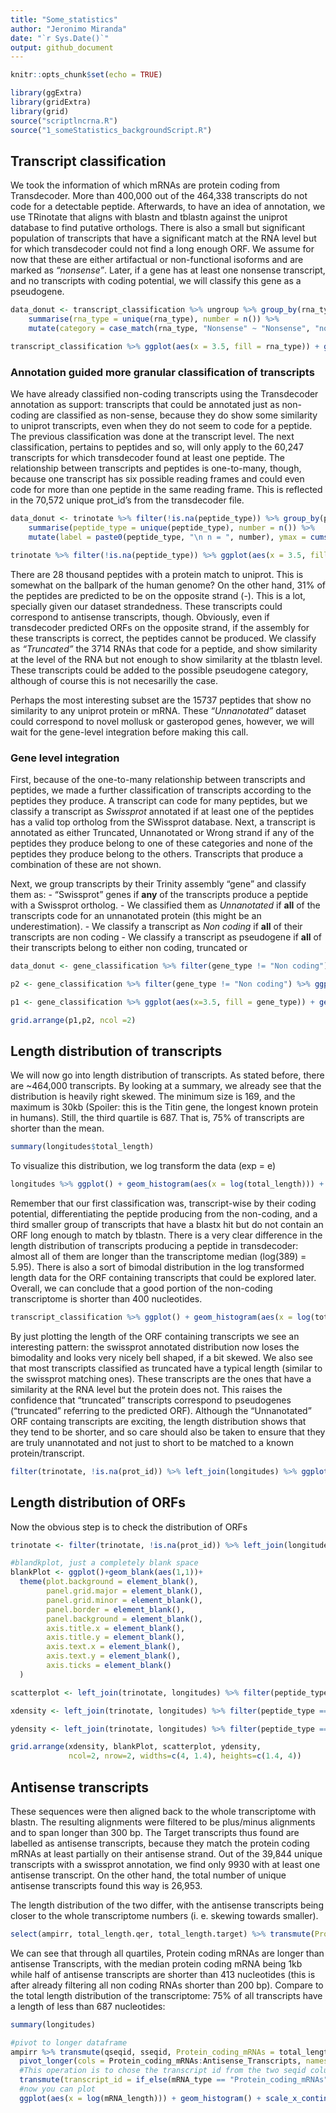```yaml
---
title: "Some_statistics"
author: "Jeronimo Miranda"
date: "`r Sys.Date()`"
output: github_document
---
```


```r
knitr::opts_chunk$set(echo = TRUE)
```

```r
library(ggExtra)
library(gridExtra)
library(grid)
source("scriptlncrna.R")
source("1_someStatistics_backgroundScript.R")
```

## Transcript classification
We took the information of which mRNAs are protein coding from Transdecoder. More than 400,000 out of the 464,338 transcripts do not code for a detectable peptide. Afterwards, to have an idea of annotation, we use TRinotate that aligns with blastn and tblastn against the uniprot database to find putative orthologs. There is also a small but significant population of transcripts that have a significant match at the RNA level but for which transdecoder could not find a long enough ORF. We assume for now that these are either artifactual or non-functional isoforms and are marked as *"nonsense"*. Later, if a gene has at least one nonsense transcript, and no transcripts with coding potential, we will classify this gene as a pseudogene.

```r
data_donut <- transcript_classification %>% ungroup %>% group_by(rna_type) %>%
    summarise(rna_type = unique(rna_type), number = n()) %>%
    mutate(category = case_match(rna_type, "Nonsense" ~ "Nonsense", "nonCoding" ~ "Non coding", .default = "Peptide"), label = paste0(category, "\n n = ", number), ymax = cumsum(number), ymin = lag(ymax, default = 0))

transcript_classification %>% ggplot(aes(x = 3.5, fill = rna_type)) + geom_bar() + xlim(c(2,4)) + geom_label(y = c(60000, 12500, 200000), data = data_donut, x =4.1, aes(label = label)) + theme_void() + coord_polar(theta = "y") + theme(legend.position = "none") + labs(title = "The vast majority of transcripts do not code for peptides")

```

### Annotation guided more granular classification of transcripts

We have already classified non-coding transcripts using the Transdecoder annotation as support: transcripts that could be annotated just as non-coding are classified as non-sense, because they do show some similarity to uniprot transcripts, even when they do not seem to code for a peptide. The previous classification was done at the transcript level. The next classification, pertains to peptides and so, will only apply to the 60,247 transcripts for which transdecoder found at least one peptide. The relationship between transcripts and peptides is one-to-many, though, because one transcript has six possible reading frames and could even code for more than one peptide in the same reading frame. This is reflected in the 70,572 unique prot_id's from the transdecoder file.

```r
data_donut <- trinotate %>% filter(!is.na(peptide_type)) %>% group_by(peptide_type) %>%
    summarise(peptide_type = unique(peptide_type), number = n()) %>%
    mutate(label = paste0(peptide_type, "\n n = ", number), ymax = cumsum(number), ymin = lag(ymax, default = 0))

trinotate %>% filter(!is.na(peptide_type)) %>% ggplot(aes(x = 3.5, fill = peptide_type)) + geom_bar(position = position_stack(reverse = TRUE)) + coord_polar(theta = "y") + xlim(c(2,4)) + theme_void() + geom_label(data=data_donut, aes(y = (ymax + ymin)/2, x = 3.5, label = label)) + theme(legend.position = "null") + labs(title = "Sizeable fractions of peptides on the wrong strand and \n peptides not present in uniprot", subtitle = "Peptide-wise classification of the ORFs predicted by transdecoder")
```

There are 28 thousand peptides with a protein match to uniprot. This is somewhat on the ballpark of the human genome? On the other hand, 31% of the peptides are predicted to be on the opposite strand (-). This is a lot, specially given our dataset strandedness. These transcripts could correspond to antisense transcripts, though. Obviously, even if transdecoder predicted ORFs on the opposite strand, if the assembly for these transcripts is correct, the peptides cannot be produced. We classify as *"Truncated"* the 3714 RNAs that code for a peptide, and show similarity at the level of the RNA but not enough to show similarity at the tblastn level. These transcripts could be added to the possible pseudogene category, although of course this is not necesarilly the case. 

Perhaps the most interesting subset are the 15737 peptides that show no similarity to any uniprot protein or mRNA. These *"Unnanotated"* dataset could correspond to novel mollusk or gasteropod genes, however, we will wait for the gene-level integration before making this call.

### Gene level integration

First, because of the one-to-many relationship between transcripts and peptides, we made a further classification of transcripts according to the peptides they produce. A transcript can code for many peptides, but we classify a transcript as *Swissprot* annotated if at least one of the peptides has a valid top ortholog from the SWissprot database. Next, a transcript is annotated as either Truncated, Unnanotated or Wrong strand if any of the peptides they produce belong to one of these categories and none of the peptides they produce belong to the others. Transcripts that produce a combination of these are not shown.

Next, we group transcripts by their Trinity assembly "gene" and classify them as:
- "Swissprot" genes if **any** of the transcripts produce a peptide with a Swissprot ortholog.
- We classified them as *Unnanotated* if **all** of the transcripts code for an unnanotated protein (this might be an underestimation).
- We classify a transcript as *Non coding* if **all** of their transcripts are non coding
- We classify a transcript as pseudogene if **all** of their transcripts belong to either non coding, truncated or 

```r
data_donut <- gene_classification %>% filter(gene_type != "Non coding") %>% group_by(gene_type) %>%  summarise(type = unique(gene_type), number = n()) %>% mutate(label = paste0(gene_type, "\n n = ", number), ymax = cumsum(number), ymin = lag(ymax, default = 0))

p2 <- gene_classification %>% filter(gene_type != "Non coding") %>% ggplot(aes(x=3.5, fill = gene_type)) + geom_bar(position = position_stack(reverse = T)) + coord_polar(theta = "y") + xlim(c(2,4)) + theme_void() + labs(title = "Putative pseudogenes and unnanotated novel ORFs") + geom_label(data = data_donut, x =4.1, aes(y = (ymax + ymin)/2, label = label)) + theme_void() + coord_polar(theta = "y") + theme(legend.position = "none")

p1 <- gene_classification %>% ggplot(aes(x=3.5, fill = gene_type)) + geom_bar() + coord_polar(theta = "y") + xlim(c(2,4)) + theme_void() + labs(title = "Most genes produce only Non coding transcripts", caption = "Total of 357,706 trinotate \"genes\"")

grid.arrange(p1,p2, ncol =2)
```


## Length distribution of transcripts

We will now go into length distribution of transcripts. As stated before, there are ~464,000 transcripts. By looking at a summary, we already see that the distribution is heavily right skewed. The minimum size is 169, and the maximum is 30kb (Spoiler: this is the Titin gene, the longest known protein in humans). Still, the third quartile is 687. That is, 75% of transcripts are shorter than the mean.

```r
summary(longitudes$total_length)
```

To visualize this distribution, we log transform the data (exp = e)

```r
longitudes %>% ggplot() + geom_histogram(aes(x = log(total_length))) + theme_bw() + labs(x = "log(transcript length) [nucleotides]", title = "The distribution of transcript length is heavily righ skewed", subtitle = "Histogram of log transformed transfript length")
```

Remember that our first classification was, transcript-wise by their coding potential, differentiating the peptide producing from the non-coding, and a third smaller group of transcripts that have a blastx hit but  do not contain an ORF long enough to match by tblastn. There is a very clear difference in the length distribution of transcripts producing a peptide in transdecoder: almost all of them are longer than the transcriptome median (log(389) = 5.95). There is also a sort of bimodal distribution in the log transformed length data for the ORF containing transcripts that could be explored later. Overall, we can conclude that a good portion of the non-coding transcriptome is shorter than 400 nucleotides.


```r
transcript_classification %>% ggplot() + geom_histogram(aes(x = log(total_length))) + theme_bw() + labs(x = "log(transcript length) [nucleotides]", title = "Almost all ORF containing transcripts are longer than the median", subtitle = "Histogram of log transformed transcript length") + geom_vline(aes(xintercept = log(median(total_length))), color = "red") + facet_wrap(~rna_type, scales = "free_y")
```


By just plotting the length of the ORF containing transcripts we see an interesting pattern: the swissprot annotated distribution now loses the bimodality and looks very nicely bell shaped, if a bit skewed. We also see that most transcripts classified as truncated have a typical length (similar to the swissprot matching ones). These transcripts are the ones that have a similarity at the RNA level but the protein does not. This raises the confidence that "truncated" transcripts correspond to pseudogenes ("truncated" referring to the predicted ORF). Although the "Unnanotated" ORF containg transcripts are exciting, the length distribution shows that they tend to be shorter, and so care should also be taken to ensure that they are truly unannotated and not just to short to be matched to a known protein/transcript.

```r
filter(trinotate, !is.na(prot_id)) %>% left_join(longitudes) %>% ggplot() + geom_histogram(aes(x = log(total_length))) + theme_bw() + labs(x = "log(transcript length) [nucleotides]", title = "Almost all ORF containing transcripts are longer than the median", subtitle = "Histogram of log transformed transcript length") + geom_vline(aes(xintercept = log(median(total_length))), color = "red") + facet_wrap(~peptide_type, nrow = 2, scales = "free_y")
```

## Length distribution of ORFs

Now the obvious step is to check the distribution of ORFs

```r
trinotate <- filter(trinotate, !is.na(prot_id)) %>% left_join(longitudes) %>% separate(prot_coordinates, sep = "-", into = c("prot_begin", "prot_end")) %>% mutate(prot_length = abs(as.integer(prot_begin) - as.integer(prot_end)))

#blandkplot, just a completely blank space
blankPlot <- ggplot()+geom_blank(aes(1,1))+
  theme(plot.background = element_blank(), 
        panel.grid.major = element_blank(),
        panel.grid.minor = element_blank(), 
        panel.border = element_blank(),
        panel.background = element_blank(),
        axis.title.x = element_blank(),
        axis.title.y = element_blank(),
        axis.text.x = element_blank(), 
        axis.text.y = element_blank(),
        axis.ticks = element_blank()
  )

scatterplot <- left_join(trinotate, longitudes) %>% filter(peptide_type == "Swissprot") %>% ggplot() + geom_point(aes(log(total_length), log(prot_length))) + theme_bw() + labs(x = "log of mRNA length", y = "log of ORF length")

xdensity <- left_join(trinotate, longitudes) %>% filter(peptide_type == "Swissprot") %>%  ggplot(aes(log(total_length))) + geom_density() + theme_bw() + labs(title = "length of mRNA vs the length of the transdecoder predicted ORF (nucleotides)")

ydensity <- left_join(trinotate, longitudes) %>% filter(peptide_type == "Swissprot") %>% ggplot(aes(log(prot_length))) + geom_density() + theme_bw() + coord_flip()

grid.arrange(xdensity, blankPlot, scatterplot, ydensity, 
             ncol=2, nrow=2, widths=c(4, 1.4), heights=c(1.4, 4))
```


## Antisense transcripts


These sequences were then aligned back to the whole transcriptome with blastn. The resulting alignments were filtered to be plus/minus alignments and to span longer than 300 bp. The Target transcripts thus found are labelled as antisense transcripts, because they match the protein coding mRNAs at least partially on their antisense strand. Out of the 39,844 unique transcripts with a swissprot annotation, we find only 9930 with at least one antisense transcript. On the other hand, the total number of unique antisense transcripts found this way is 26,953.


The length distribution of the two differ, with the antisense transcripts being closer to the whole transcriptome numbers (i. e. skewing towards smaller). 

```r
select(ampirr, total_length.qer, total_length.target) %>% transmute(Protein_coding_mRNAs = total_length.qer, Antisense_Transcripts = total_length.target) %>% summary()
```
We can see that through all quartiles, Protein coding mRNAs are longer than antisense Transcripts, with the median protein coding mRNA being 1kb while half of antisense transcripts are shorter than 413 nucleotides (this is after already filtering all non coding RNAs shorter than 200 bp). Compare to the total length distribution of the transcriptome: 75% of all transcripts have a length of less than 687 nucleotides:

```r
summary(longitudes)
```



```r
#pivot to longer dataframe
ampirr %>% transmute(qseqid, sseqid, Protein_coding_mRNAs = total_length.qer, Antisense_Transcripts = total_length.target) %>% 
  pivot_longer(cols = Protein_coding_mRNAs:Antisense_Transcripts, names_to = "mRNA_type", values_to = "mRNA_length") %>% 
  #This operation is to chose the transcript id from the two seqid columns
  transmute(transcript_id = if_else(mRNA_type == "Protein_coding_mRNAs", qseqid, sseqid), mRNA_type, mRNA_length) %>% unique() %>% 
  #now you can plot
  ggplot(aes(x = log(mRNA_length))) + geom_histogram() + scale_x_continuous(n.breaks = 10) + theme_bw() + facet_wrap(~mRNA_type, nrow = 2, scales = "free_y") + labs(x = "log of mRNA length [nucleotides]", title = "Antisense transcripts are generally shorter than their targets, but more numerous", subtitle = "Histogram distribution of transcript length")

```




